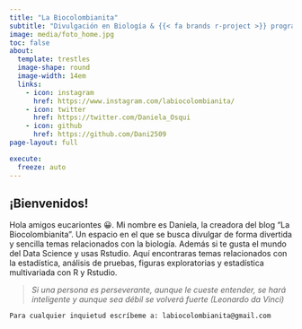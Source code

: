```yaml
---
title: "La Biocolombianita"
subtitle: "Divulgación en Biología & {{< fa brands r-project >}} programming"
image: media/foto_home.jpg
toc: false
about: 
  template: trestles
  image-shape: round
  image-width: 14em
  links:
    - icon: instagram
      href: https://www.instagram.com/labiocolombianita/
    - icon: twitter
      href: https://twitter.com/Daniela_Osqui
    - icon: github
      href: https://github.com/Dani2509
page-layout: full

execute: 
  freeze: auto
---
```


## **¡Bienvenidos!**

Hola amigos eucariontes 😀. Mi nombre es Daniela, la creadora del blog "La Biocolombianita". Un espacio en el que se busca divulgar de forma divertida y sencilla temas relacionados con la biología. Además si te gusta el mundo del Data Science y usas Rstudio. Aquí encontraras temas relacionados con la estadística, análisis de pruebas, figuras exploratorias y estadística multivariada con R y Rstudio.

> *Si una persona es perseverante, aunque le cueste entender, se hará inteligente y aunque sea débil se volverá fuerte (Leonardo da Vinci)*<i class="fa-solid fa-feather-pointed"></i>

`Para cualquier inquietud escríbeme a: labiocolombianita@gmail.com`

